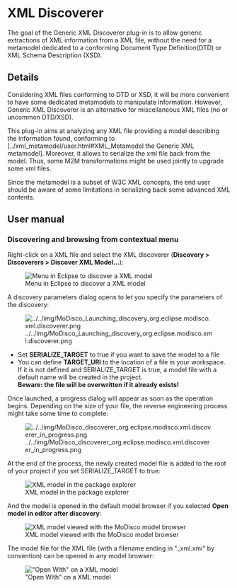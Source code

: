 = XML Discoverer =

The goal of the Generic XML Discoverer plug-in is to allow generic extractions of XML information from a XML file, without the need for a metamodel dedicated to a conforming Document Type Definition(DTD) or XML Schema Description (XSD).

== Details ==

Considering XML files conforming to DTD or XSD, it will be more convenient to have some dedicated metamodels to manipulate information. However, Generic XML Discoverer is an alternative for miscellaneous XML files (no or uncommon DTD/XSD).

This plug-in aims at analyzing any XML file providing a model describing the information found, conforming to [../xml_metamodel/user.html#XML_Metamodel the Generic XML metamodel].
Moreover, it allows to serialize the xml file back from the model. Thus, some M2M transformations might be used jointly to upgrade some xml files. 

Since the metamodel is a subset of W3C XML concepts, the end user should be aware of some limitations in serializing back some advanced XML contents.

== User manual ==

=== Discovering and browsing from contextual menu ===

Right-click on a XML file and select the XML discoverer ('''Discovery > Discoverers > Discover XML Model...'''):

[[Image:../../img/MoDisco_XML_Discoverer_Menu.png|frame|center|Menu in Eclipse to discover a XML model]]

A discovery parameters dialog opens to let you specify the parameters of the discovery:

[[Image:../../img/MoDisco_Launching_discovery_org.eclipse.modisco.xml.discoverer.png]]

* Set '''SERIALIZE_TARGET''' to true if you want to save the model to a file
* You can define '''TARGET_URI''' to the location of a file in your workspace. If it is not defined and SERIALIZE_TARGET is true, a model file with a default name will be created in the project.<br> '''Beware: the file will be overwritten if it already exists!'''

Once launched, a progress dialog will appear as soon as the operation begins. Depending on the size of your file, the reverse engineering process might take some time to complete:

[[Image:../../img/MoDisco_discoverer_org.eclipse.modisco.xml.discoverer_in_progress.png]]

At the end of the process, the newly created model file is added to the root of your project if you set SERIALIZE_TARGET to true:

[[Image:../../img/MoDisco_testXML_XMI.png|frame|center|XML model in the package explorer]] 

And the model is opened in the default model browser if you selected '''Open model in editor after discovery''':

[[Image:../../img/MoDisco_TestXML_ModelBrowser.png|frame|center|XML model viewed with the MoDisco model browser]]

The model file for the XML file (with a filename ending in "_xml.xmi" by convention) can be opened in any model browser:

[[Image:../../img/MoDisco_XML_XMI_OpenWith.png|frame|center|"Open With" on a XML model]]
